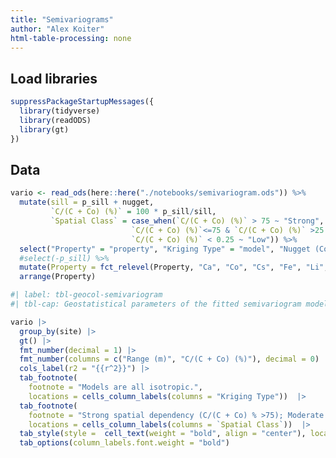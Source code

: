 ```yaml
---
title: "Semivariograms"
author: "Alex Koiter"
html-table-processing: none
---
```

## Load libraries
```r
suppressPackageStartupMessages({
  library(tidyverse)
  library(readODS)
  library(gt)
})
```

## Data
```r


vario <- read_ods(here::here("./notebooks/semivariogram.ods")) %>%
  mutate(sill = p_sill + nugget, 
         `C/(C + Co) (%)` = 100 * p_sill/sill,
         `Spatial Class` = case_when(`C/(C + Co) (%)` > 75 ~ "Strong",
                           `C/(C + Co) (%)`<=75 & `C/(C + Co) (%)` >25 ~ "Moderate",
                           `C/(C + Co) (%)` < 0.25 ~ "Low")) %>%
  select("Property" = "property", "Kriging Type" = "model", "Nugget (Co)" = "nugget", "Sill (Co + C)" = "sill", "C/(C + Co) (%)", "Range (m)" = "range", "site", "r2", "Spatial Class") %>%
  #select(-p_sill) %>%
  mutate(Property = fct_relevel(Property, "Ca", "Co", "Cs", "Fe", "Li", "La", "Nb", "Ni", "Rb", "Sr", "a*", "b*", "c*", "h*", "x")) %>%
  arrange(Property)

```

```r
#| label: tbl-geocol-semivariogram
#| tbl-cap: Geostatistical parameters of the fitted semivariogram models of selected colour and geochemical properties within the agricultural and forested sites.

vario |>
  group_by(site) |>
  gt() |>
  fmt_number(decimal = 1) |>
  fmt_number(columns = c("Range (m)", "C/(C + Co) (%)"), decimal = 0) |>
  cols_label(r2 = "{{r^2}}") |>
  tab_footnote(
    footnote = "Models are all isotropic.",
    locations = cells_column_labels(columns = "Kriging Type"))  |>
  tab_footnote(
    footnote = "Strong spatial dependency (C/(C + Co) % >75); Moderate spatial dependency (C/(C + Co) % between 75 and 25); Low spatial dependency (C/(C + Co) % <25).",
    locations = cells_column_labels(columns = `Spatial Class`))  |>
  tab_style(style =  cell_text(weight = "bold", align = "center"), locations =  cells_row_groups()) |>
  tab_options(column_labels.font.weight = "bold")
```

